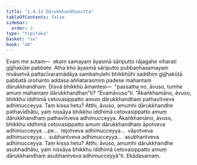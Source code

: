 ```yaml
---
title: "1.4.11 Dārukkhandhasutta"
tableOfContents: false
sidebar:
  order: 3
type: "tipitaka"
basket: "su"
book: "a6"
---
```



<DynamicBreadcrumb />

<Division number="41" book="a6" bookNo="16" page="299">

<Paragraph number="264" book="a6">
Evaṃ me sutaṃ—  ekaṃ samayaṃ āyasmā sāriputto rājagahe viharati gijjhakūṭe pabbate. Atha kho āyasmā sāriputto pubbaṇhasamayaṃ nivāsetvā pattacīvaramādāya sambahulehi bhikkhūhi saddhiṃ gijjhakūṭā pabbatā orohanto addasa aññatarasmiṃ padese mahantaṃ dārukkhandhaṃ. Disvā bhikkhū āmantesi—  “passatha no, āvuso, tumhe amuṃ mahantaṃ dārukkhandhan”ti? “Evamāvuso”ti.
</Paragraph>

<Paragraph number="265" book="a6">
“Ākaṅkhamāno, āvuso, bhikkhu iddhimā cetovasippatto amuṃ dārukkhandhaṃ pathavītveva adhimucceyya. Taṃ kissa hetu? Atthi, āvuso, amumhi dārukkhandhe pathavīdhātu, yaṃ nissāya bhikkhu iddhimā cetovasippatto amuṃ dārukkhandhaṃ pathavītveva adhimucceyya. Ākaṅkhamāno, āvuso, bhikkhu iddhimā cetovasippatto amuṃ dārukkhandhaṃ āpotveva adhimucceyya …pe…  tejotveva adhimucceyya…  vāyotveva adhimucceyya…  subhantveva adhimucceyya…  asubhantveva adhimucceyya. Taṃ kissa hetu? Atthi, āvuso, amumhi dārukkhandhe asubhadhātu, yaṃ nissāya bhikkhu iddhimā cetovasippatto amuṃ dārukkhandhaṃ asubhantveva adhimucceyyā”ti.

</Paragraph>
</Division>

<Paragraph number="266" type="center" book="a6">
Ekādasamaṃ.
</Paragraph>